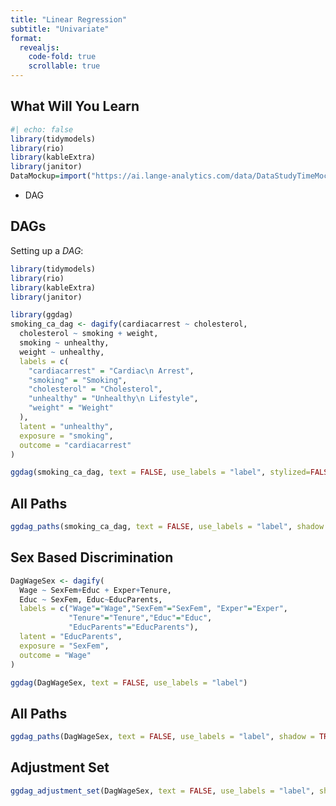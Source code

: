 ```yaml
---
title: "Linear Regression"
subtitle: "Univariate"
format: 
  revealjs:
    code-fold: true
    scrollable: true
---
```




## What Will You Learn {.scrollable .smaller}
```r
#| echo: false
library(tidymodels)
library(rio)
library(kableExtra)
library(janitor)
DataMockup=import("https://ai.lange-analytics.com/data/DataStudyTimeMockup.rds")
```

-   DAG 


## DAGs {.smaller}

Setting up a *DAG*: 


```r

library(tidymodels)
library(rio)
library(kableExtra)
library(janitor)
```



```r
library(ggdag)
smoking_ca_dag <- dagify(cardiacarrest ~ cholesterol,
  cholesterol ~ smoking + weight,
  smoking ~ unhealthy,
  weight ~ unhealthy,
  labels = c(
    "cardiacarrest" = "Cardiac\n Arrest",
    "smoking" = "Smoking",
    "cholesterol" = "Cholesterol",
    "unhealthy" = "Unhealthy\n Lifestyle",
    "weight" = "Weight"
  ),
  latent = "unhealthy",
  exposure = "smoking",
  outcome = "cardiacarrest"
)

ggdag(smoking_ca_dag, text = FALSE, use_labels = "label", stylized=FALSE)
```

## All Paths

```r
ggdag_paths(smoking_ca_dag, text = FALSE, use_labels = "label", shadow = TRUE)
```
## Sex Based Discrimination

```r
DagWageSex <- dagify(
  Wage ~ SexFem+Educ + Exper+Tenure,
  Educ ~ SexFem, Educ~EducParents,  
  labels = c("Wage"="Wage","SexFem"="SexFem", "Exper"="Exper",
             "Tenure"="Tenure","Educ"="Educ",
             "EducParents"="EducParents"), 
  latent = "EducParents",
  exposure = "SexFem",
  outcome = "Wage"
)

ggdag(DagWageSex, text = FALSE, use_labels = "label")
```

## All Paths

```r
ggdag_paths(DagWageSex, text = FALSE, use_labels = "label", shadow = TRUE)
```
## Adjustment Set

```r
ggdag_adjustment_set(DagWageSex, text = FALSE, use_labels = "label", shadow = TRUE)
```


